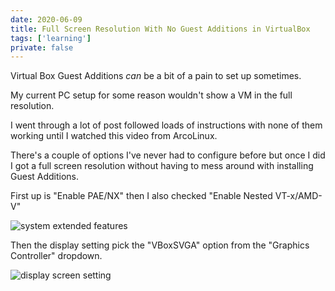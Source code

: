 ```yaml
---
date: 2020-06-09
title: Full Screen Resolution With No Guest Additions in VirtualBox
tags: ['learning']
private: false
---
```


Virtual Box Guest Additions _can_ be a bit of a pain to set up
sometimes.

My current PC setup for some reason wouldn't show a VM in the full
resolution.

I went through a lot of post followed loads of instructions with none
of them working until I watched this video from ArcoLinux.

<YouTube youTubeId="zW03Vs2CVZo" />

There's a couple of options I've never had to configure before but
once I did I got a full screen resolution without having to mess
around with installing Guest Additions.

First up is "Enable PAE/NX" then I also checked "Enable Nested
VT-x/AMD-V"

![system extended features]

Then the display setting pick the "VBoxSVGA" option from the "Graphics
Controller" dropdown.

![display screen setting]

<!-- Images -->

[system extended features]: ./system-extended-features.png
[display screen setting]: ./display-screen.png
